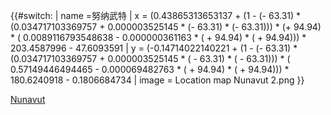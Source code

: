 {{#switch:{{{1}}}
| name     =努纳武特
| x = (0.43865313653137 + (1 - ({{{2}}}- 63.31) * (0.034717103369757 + 0.000003525145 * ({{{2}}}- 63.31) * ({{{2}}}- 63.31))) * ({{{3}}}+ 94.94) * ( 0.0089116793548638 - 0.000000361163 * ({{{3}}} + 94.94) * ({{{3}}} + 94.94))) * 203.4587996 - 47.6093591
| y  = (-0.14714022140221 + (1  - ({{{2}}}- 63.31) * (0.034717103369757 + 0.000003525145 * ({{{2}}} - 63.31) * ({{{2}}} - 63.31))) * ( 0.57149446494465 - 0.000069482763 * ({{{3}}} + 94.94) * ({{{3}}} + 94.94))) * 180.6240918 - 0.1806684734
| image = Location map Nunavut 2.png
}}<noinclude>
{{Location map/Info}}
{{Documentation}}
[[Category:加拿大地理位置图模板|Nunavut]]
</noinclude>